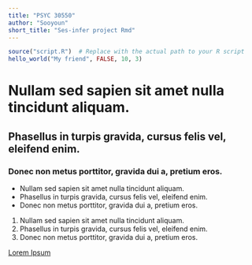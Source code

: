 ```yaml
---
title: "PSYC 30550"
author: "Sooyoun"
short_title: "Ses-infer project Rmd"
---
```


```r
source("script.R")  # Replace with the actual path to your R script
hello_world("My friend", FALSE, 10, 3)
```

# Nullam sed sapien sit amet nulla tincidunt aliquam.
## Phasellus in turpis gravida, cursus felis vel, eleifend enim.
### Donec non metus porttitor, gravida dui a, pretium eros.

- Nullam sed sapien sit amet nulla tincidunt aliquam.
- Phasellus in turpis gravida, cursus felis vel, eleifend enim.
- Donec non metus porttitor, gravida dui a, pretium eros.

1. Nullam sed sapien sit amet nulla tincidunt aliquam.
2. Phasellus in turpis gravida, cursus felis vel, eleifend enim.
3. Donec non metus porttitor, gravida dui a, pretium eros.

[Lorem Ipsum](https://www.lipsum.com/)

<!-- The weather outside is crazy -->

